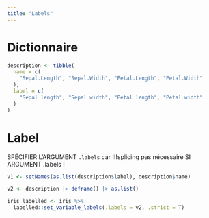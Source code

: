 ```yaml
---
title: "Labels"
---
```


# Dictionnaire

```r
description <- tibble(
  name = c(
    "Sepal.Length", "Sepal.Width", "Petal.Length", "Petal.Width"
  ),
  label = c(
    "Sepal length", "Sepal width", "Petal length", "Petal width"
  )
)
```

# Label

SPÉCIFIER L'ARGUMENT `.labels` car !!!splicing pas nécessaire SI ARGUMENT .labels !

```r
v1 <- setNames(as.list(description$label), description$name)

v2 <- description |> deframe() |> as.list()

iris_labelled <- iris %>%
  labelled::set_variable_labels(.labels = v2, .strict = T)
```


